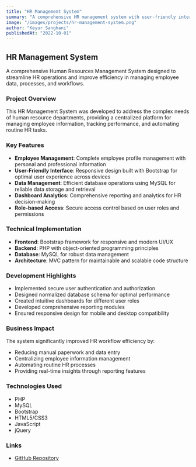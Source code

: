 ```yaml
---
title: "HR Management System"
summary: "A comprehensive HR management system with user-friendly interface built using Bootstrap, PHP backend, and MySQL database for efficient HR task management."
image: "/images/projects/hr-management-system.png"
author: "Keyur Sanghani"
publishedAt: "2022-10-01"
---
```


## HR Management System

A comprehensive Human Resources Management System designed to streamline HR operations and improve efficiency in managing employee data, processes, and workflows.

### Project Overview

This HR Management System was developed to address the complex needs of human resource departments, providing a centralized platform for managing employee information, tracking performance, and automating routine HR tasks.

### Key Features

- **Employee Management**: Complete employee profile management with personal and professional information
- **User-Friendly Interface**: Responsive design built with Bootstrap for optimal user experience across devices
- **Data Management**: Efficient database operations using MySQL for reliable data storage and retrieval
- **Dashboard Analytics**: Comprehensive reporting and analytics for HR decision-making
- **Role-based Access**: Secure access control based on user roles and permissions

### Technical Implementation

- **Frontend**: Bootstrap framework for responsive and modern UI/UX
- **Backend**: PHP with object-oriented programming principles
- **Database**: MySQL for robust data management
- **Architecture**: MVC pattern for maintainable and scalable code structure

### Development Highlights

- Implemented secure user authentication and authorization
- Designed normalized database schema for optimal performance
- Created intuitive dashboards for different user roles
- Developed comprehensive reporting modules
- Ensured responsive design for mobile and desktop compatibility

### Business Impact

The system significantly improved HR workflow efficiency by:
- Reducing manual paperwork and data entry
- Centralizing employee information management
- Automating routine HR processes
- Providing real-time insights through reporting features

### Technologies Used

- PHP
- MySQL
- Bootstrap
- HTML5/CSS3
- JavaScript
- jQuery

### Links

- [GitHub Repository](https://github.com/Keyur2003/HR-Managment-system)
